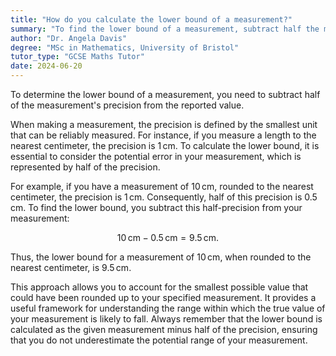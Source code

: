 ```yaml
---
title: "How do you calculate the lower bound of a measurement?"
summary: "To find the lower bound of a measurement, subtract half the measurement's precision from the provided value."
author: "Dr. Angela Davis"
degree: "MSc in Mathematics, University of Bristol"
tutor_type: "GCSE Maths Tutor"
date: 2024-06-20
---
```


To determine the lower bound of a measurement, you need to subtract half of the measurement's precision from the reported value.

When making a measurement, the precision is defined by the smallest unit that can be reliably measured. For instance, if you measure a length to the nearest centimeter, the precision is $1 \, \text{cm}$. To calculate the lower bound, it is essential to consider the potential error in your measurement, which is represented by half of the precision.

For example, if you have a measurement of $10 \, \text{cm}$, rounded to the nearest centimeter, the precision is $1 \, \text{cm}$. Consequently, half of this precision is $0.5 \, \text{cm}$. To find the lower bound, you subtract this half-precision from your measurement:

$$
10 \, \text{cm} - 0.5 \, \text{cm} = 9.5 \, \text{cm}.
$$

Thus, the lower bound for a measurement of $10 \, \text{cm}$, when rounded to the nearest centimeter, is $9.5 \, \text{cm}$.

This approach allows you to account for the smallest possible value that could have been rounded up to your specified measurement. It provides a useful framework for understanding the range within which the true value of your measurement is likely to fall. Always remember that the lower bound is calculated as the given measurement minus half of the precision, ensuring that you do not underestimate the potential range of your measurement.
    